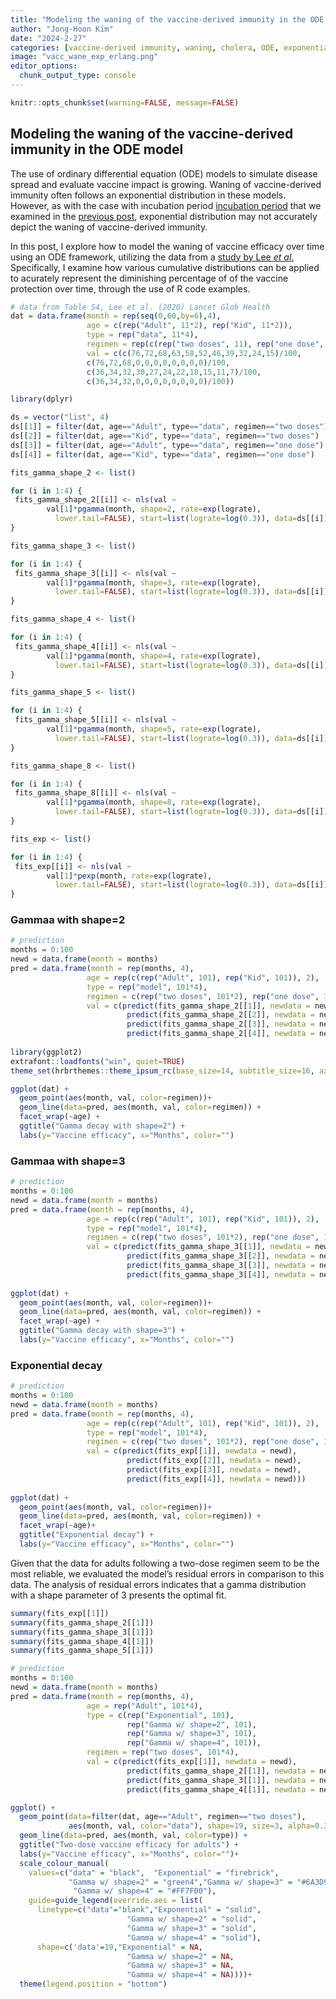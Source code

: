 ```yaml
---
title: "Modeling the waning of the vaccine-derived immunity in the ODE model"
author: "Jong-Hoon Kim"
date: "2024-2-27"
categories: [vaccine-derived immunity, waning, cholera, ODE, exponential, Gamma]
image: "vacc_wane_exp_erlang.png"
editor_options: 
  chunk_output_type: console
---
```


```r
knitr::opts_chunk$set(warning=FALSE, message=FALSE) 
```

## Modeling the waning of the vaccine-derived immunity in the ODE model

The use of ordinary differential equation (ODE) models to simulate disease spread and evaluate vaccine impact is growing. Waning of vaccine-derived immunity often follows an exponential distribution in these models. However, as with the case with incubation period [incubation period](https://pubmed.ncbi.nlm.nih.gov/19393959/) that we examined in the [previous post](https://www.jonghoonk.com/posts/exp_erlang_lognormal/), exponential distribution may not accurately depict the waning of vaccine-derived immunity. 

In this post, I explore how to model the waning of vaccine efficacy over time using an ODE framework, utilizing the data from a [study by Lee *et al*.](https://www.thelancet.com/journals/langlo/article/PIIS2214-109X(20)30310-7/fulltext) Specifically, I examine how various cumulative distributions can be applied to acurately represent the diminishing percentage of of the vaccine protection over time, through the use of R code examples.

```r
# data from Table S4, Lee et al. (2020) Lancet Glob Health
dat = data.frame(month = rep(seq(0,60,by=6),4),
                 age = c(rep("Adult", 11*2), rep("Kid", 11*2)),
                 type = rep("data", 11*4),
                 regimen = rep(c(rep("two doses", 11), rep("one dose", 11)),2),
                 val = c(c(76,72,68,63,58,52,46,39,32,24,15)/100,
                 c(76,72,68,0,0,0,0,0,0,0,0)/100,
                 c(36,34,32,30,27,24,22,18,15,11,7)/100,
                 c(36,34,32,0,0,0,0,0,0,0,0)/100))

library(dplyr)

ds = vector("list", 4)
ds[[1]] = filter(dat, age=="Adult", type=="data", regimen=="two doses")
ds[[2]] = filter(dat, age=="Kid", type=="data", regimen=="two doses")
ds[[3]] = filter(dat, age=="Adult", type=="data", regimen=="one dose")
ds[[4]] = filter(dat, age=="Kid", type=="data", regimen=="one dose")

fits_gamma_shape_2 <- list()

for (i in 1:4) {
 fits_gamma_shape_2[[i]] <- nls(val ~ 
        val[1]*pgamma(month, shape=2, rate=exp(lograte),
          lower.tail=FALSE), start=list(lograte=log(0.3)), data=ds[[i]])
}

fits_gamma_shape_3 <- list()

for (i in 1:4) {
 fits_gamma_shape_3[[i]] <- nls(val ~ 
        val[1]*pgamma(month, shape=3, rate=exp(lograte),
          lower.tail=FALSE), start=list(lograte=log(0.3)), data=ds[[i]])
}

fits_gamma_shape_4 <- list()

for (i in 1:4) {
 fits_gamma_shape_4[[i]] <- nls(val ~ 
        val[1]*pgamma(month, shape=4, rate=exp(lograte),
          lower.tail=FALSE), start=list(lograte=log(0.3)), data=ds[[i]])
}

fits_gamma_shape_5 <- list()

for (i in 1:4) {
 fits_gamma_shape_5[[i]] <- nls(val ~ 
        val[1]*pgamma(month, shape=5, rate=exp(lograte),
          lower.tail=FALSE), start=list(lograte=log(0.3)), data=ds[[i]])
}

fits_gamma_shape_8 <- list()

for (i in 1:4) {
 fits_gamma_shape_8[[i]] <- nls(val ~ 
        val[1]*pgamma(month, shape=8, rate=exp(lograte),
          lower.tail=FALSE), start=list(lograte=log(0.3)), data=ds[[i]])
}

fits_exp <- list()

for (i in 1:4) {
 fits_exp[[i]] <- nls(val ~ 
        val[1]*pexp(month, rate=exp(lograte),
          lower.tail=FALSE), start=list(lograte=log(0.3)), data=ds[[i]])
}
```

### Gammaa with shape=2
```r
# prediction
months = 0:100
newd = data.frame(month = months)
pred = data.frame(month = rep(months, 4),
                 age = rep(c(rep("Adult", 101), rep("Kid", 101)), 2),
                 type = rep("model", 101*4),
                 regimen = c(rep("two doses", 101*2), rep("one dose", 101*2)),
                 val = c(predict(fits_gamma_shape_2[[1]], newdata = newd),
                          predict(fits_gamma_shape_2[[2]], newdata = newd),
                          predict(fits_gamma_shape_2[[3]], newdata = newd),
                          predict(fits_gamma_shape_2[[4]], newdata = newd)))
                 
library(ggplot2)
extrafont::loadfonts("win", quiet=TRUE)
theme_set(hrbrthemes::theme_ipsum_rc(base_size=14, subtitle_size=16, axis_title_size=12))

ggplot(dat) +
  geom_point(aes(month, val, color=regimen))+
  geom_line(data=pred, aes(month, val, color=regimen)) +
  facet_wrap(~age) +
  ggtitle("Gamma decay with shape=2") +
  labs(y="Vaccine efficacy", x="Months", color="")

```

### Gammaa with shape=3
```r
# prediction
months = 0:100
newd = data.frame(month = months)
pred = data.frame(month = rep(months, 4),
                 age = rep(c(rep("Adult", 101), rep("Kid", 101)), 2),
                 type = rep("model", 101*4),
                 regimen = c(rep("two doses", 101*2), rep("one dose", 101*2)),
                 val = c(predict(fits_gamma_shape_3[[1]], newdata = newd),
                          predict(fits_gamma_shape_3[[2]], newdata = newd),
                          predict(fits_gamma_shape_3[[3]], newdata = newd),
                          predict(fits_gamma_shape_3[[4]], newdata = newd)))
                 
ggplot(dat) +
  geom_point(aes(month, val, color=regimen))+
  geom_line(data=pred, aes(month, val, color=regimen)) +
  facet_wrap(~age) +
  ggtitle("Gamma decay with shape=3") +
  labs(y="Vaccine efficacy", x="Months", color="")

```

### Exponential decay
```r
# prediction
months = 0:100
newd = data.frame(month = months)
pred = data.frame(month = rep(months, 4),
                 age = rep(c(rep("Adult", 101), rep("Kid", 101)), 2),
                 type = rep("model", 101*4),
                 regimen = c(rep("two doses", 101*2), rep("one dose", 101*2)),
                 val = c(predict(fits_exp[[1]], newdata = newd),
                          predict(fits_exp[[2]], newdata = newd),
                          predict(fits_exp[[3]], newdata = newd),
                          predict(fits_exp[[4]], newdata = newd)))
                 
ggplot(dat) +
  geom_point(aes(month, val, color=regimen))+
  geom_line(data=pred, aes(month, val, color=regimen)) +
  facet_wrap(~age)+
  ggtitle("Exponential decay") +
  labs(y="Vaccine efficacy", x="Months", color="")

```

Given that the data for adults following a two-dose regimen seem to be the most reliable, we evaluated the model's residual errors in comparison to this data. The analysis of residual errors indicates that a gamma distribution with a shape parameter of 3 presents the optimal fit.
```r
summary(fits_exp[[1]])
summary(fits_gamma_shape_2[[1]])
summary(fits_gamma_shape_3[[1]])
summary(fits_gamma_shape_4[[1]])
summary(fits_gamma_shape_5[[1]])
```

```r
# prediction
months = 0:100
newd = data.frame(month = months)
pred = data.frame(month = rep(months, 4),
                 age = rep("Adult", 101*4),
                 type = c(rep("Exponential", 101),
                          rep("Gamma w/ shape=2", 101),
                          rep("Gamma w/ shape=3", 101),
                          rep("Gamma w/ shape=4", 101)),
                 regimen = rep("two doses", 101*4),
                 val = c(predict(fits_exp[[1]], newdata = newd),
                          predict(fits_gamma_shape_2[[1]], newdata = newd),
                          predict(fits_gamma_shape_3[[1]], newdata = newd),
                          predict(fits_gamma_shape_4[[1]], newdata = newd)))

ggplot() +
  geom_point(data=filter(dat, age=="Adult", regimen=="two doses"), 
             aes(month, val, color="data"), shape=19, size=3, alpha=0.3)+
  geom_line(data=pred, aes(month, val, color=type)) +
  ggtitle("Two-dose vaccine efficacy for adults") +
  labs(y="Vaccine efficacy", x="Months", color="")+
  scale_colour_manual(
    values=c("data" = "black",  "Exponential" = "firebrick",
             "Gamma w/ shape=2" = "green4","Gamma w/ shape=3" = "#6A3D9A",
              "Gamma w/ shape=4" = "#FF7F00"),
    guide=guide_legend(override.aes = list(
      linetype=c("data"="blank","Exponential" = "solid",
                          "Gamma w/ shape=2" = "solid",
                          "Gamma w/ shape=3" = "solid",
                          "Gamma w/ shape=4" = "solid"),
      shape=c('data'=19,"Exponential" = NA,
                          "Gamma w/ shape=2" = NA,
                          "Gamma w/ shape=3" = NA,
                          "Gamma w/ shape=4" = NA))))+ 
  theme(legend.position = "bottom")

```

